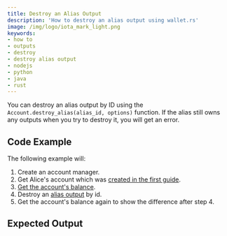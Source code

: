 ```yaml
---
title: Destroy an Alias Output
description: 'How to destroy an alias output using wallet.rs'
image: /img/logo/iota_mark_light.png
keywords:
- how to
- outputs
- destroy
- destroy alias output
- nodejs
- python
- java
- rust
---
```



You can destroy an alias output by ID using the `Account.destroy_alias(alias_id, options)` function. If the alias still owns any outputs when you try to destroy it, you will get an error.   

## Code Example

The following example will:

1. Create an account manager.
2. Get Alice's account which was [created in the first guide](../accounts_and_addresses/01_create_a_wallet_account.mdx).
3. [Get the account's balance](./../accounts_and_addresses/04_check_balance.mdx).
4. Destroy an [alias output](https://wiki.iota-community.org/shimmer/introduction/develop/explanations/ledger/alias) by id.
5. Get the account's balance again to show the difference after step 4.

<Tabs groupId="language">
    <TabItem value="rust" label="Rust">
        <RustCode/>
    </TabItem>
    <TabItem value="nodejs" label="Nodejs">
        <NodejsCode/>
    </TabItem>
    <TabItem value="python" label="Python">
        <PythonCode/>
    </TabItem>
    <TabItem value="java" label="Java">
        <JavaCode/>
    </TabItem>
</Tabs>

## Expected Output

<Tabs groupId="language">
    <TabItem value="rust" label="Rust">
        <RustOutput/>
    </TabItem>
    <TabItem value="nodejs" label="Nodejs">
        <NodejsOutput/>
    </TabItem>
    <TabItem value="python" label="Python">
        <PythonOutput/>
    </TabItem>
    <TabItem value="java" label="Java">
        <JavaOutput/>
    </TabItem>
</Tabs>

